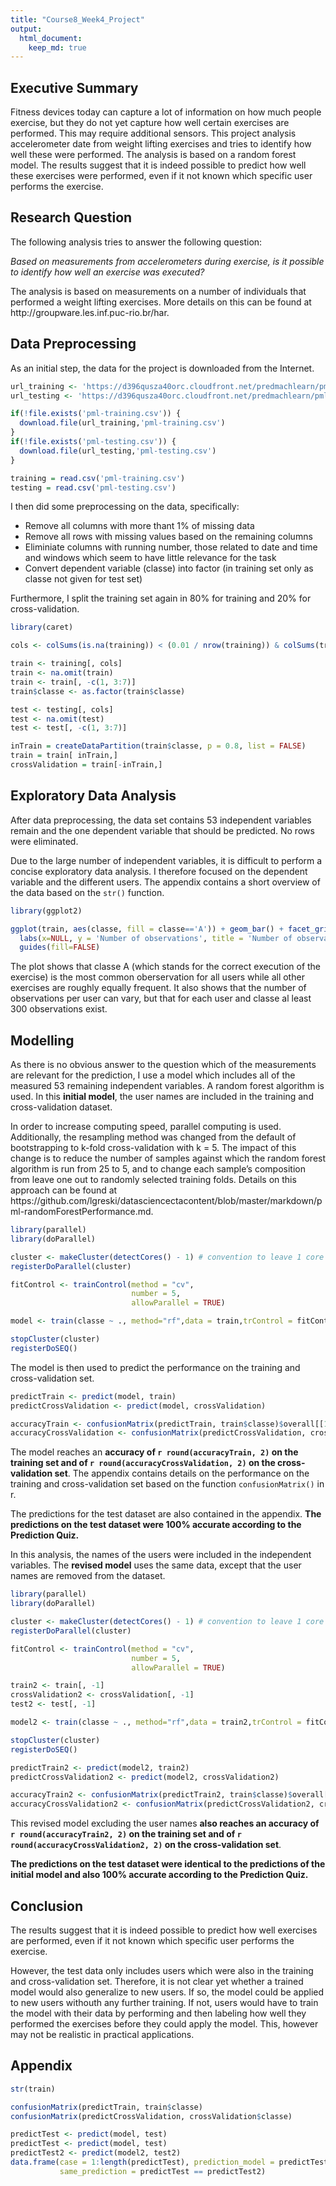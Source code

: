 ```yaml
---
title: "Course8_Week4_Project"
output: 
  html_document:
    keep_md: true
---
```


## Executive Summary

Fitness devices today can capture a lot of information on how much people exercise, but they do not yet capture how well certain exercises are performed. This may require additional sensors. This project analysis accelerometer date from weight lifting exercises and tries to identify how well these were performed. The analysis is based on a random forest model. The results suggest that it is indeed possible to predict how well these exercises were performed, even if it not known which specific user performs the exercise.  

## Research Question

The following analysis tries to answer the following question:

*Based on measurements from accelerometers during exercise, is it possible to identify how well an exercise was executed?*

The analysis is based on measurements on a number of individuals that performed a weight lifting exercises. More details on this can be found at http://groupware.les.inf.puc-rio.br/har.

## Data Preprocessing

As an initial step, the data for the project is downloaded from the Internet.

```r
url_training <- 'https://d396qusza40orc.cloudfront.net/predmachlearn/pml-training.csv'
url_testing <- 'https://d396qusza40orc.cloudfront.net/predmachlearn/pml-testing.csv'

if(!file.exists('pml-training.csv')) {
  download.file(url_training,'pml-training.csv')
}
if(!file.exists('pml-testing.csv')) {
  download.file(url_testing,'pml-testing.csv')
}

training = read.csv('pml-training.csv')
testing = read.csv('pml-testing.csv')
```

I then did some preprocessing on the data, specifically:

- Remove all columns with more thant 1% of missing data
- Remove all rows with missing values based on the remaining columns
- Eliminiate columns with running number, those related to date and time and windows which seem to have little relevance for the task
- Convert dependent variable (classe) into factor (in training set only as classe not given for test set)

Furthermore, I split the training set again in 80% for training and 20% for cross-validation.

```r
library(caret)

cols <- colSums(is.na(training)) < (0.01 / nrow(training)) & colSums(training == '') < (0.01 / nrow(training)) 

train <- training[, cols]
train <- na.omit(train)
train <- train[, -c(1, 3:7)]
train$classe <- as.factor(train$classe)

test <- testing[, cols]
test <- na.omit(test)
test <- test[, -c(1, 3:7)]

inTrain = createDataPartition(train$classe, p = 0.8, list = FALSE)
train = train[ inTrain,]
crossValidation = train[-inTrain,]
```

## Exploratory Data Analysis

After data preprocessing, the data set contains 53 independent variables remain and the one dependent variable that should be predicted. No rows were eliminated.  

Due to the large number of independent variables, it is difficult to perform a concise exploratory data analysis. I therefore focused on the dependent variable and the different users. The appendix contains a short overview of the data based on the `str()` function.

```r
library(ggplot2)

ggplot(train, aes(classe, fill = classe=='A')) + geom_bar() + facet_grid(.~user_name) + 
  labs(x=NULL, y = 'Number of observations', title = 'Number of observations by user and classe') +
  guides(fill=FALSE)
```

The plot shows that classe A (which stands for the correct execution of the exercise) is the most common oberservation for all users while all other exercises are roughly equally frequent. It also shows that the number of observations per user can vary, but that for each user and classe al least 300 observations exist.

## Modelling 

As there is no obvious answer to the question which of the measurements are relevant for the prediction, I use a model which includes all of the measured 53 remaining independent variables. A random forest algorithm is used. In this **initial model**, the user names are included in the training and cross-validation dataset.  

In order to increase computing speed, parallel computing is used. Additionally, the resampling method was changed from the default of bootstrapping to k-fold cross-validation with k = 5. The impact of this change is to reduce the number of samples against which the random forest algorithm is run from 25 to 5, and to change each sample's composition from leave one out to randomly selected training folds. Details on this approach can be found at https://github.com/lgreski/datasciencectacontent/blob/master/markdown/pml-randomForestPerformance.md.

```r
library(parallel)
library(doParallel)

cluster <- makeCluster(detectCores() - 1) # convention to leave 1 core for OS
registerDoParallel(cluster)

fitControl <- trainControl(method = "cv",
                           number = 5,
                           allowParallel = TRUE)

model <- train(classe ~ ., method="rf",data = train,trControl = fitControl)

stopCluster(cluster)
registerDoSEQ()
```

The model is then used to predict the performance on the training and cross-validation set.

```r
predictTrain <- predict(model, train)
predictCrossValidation <- predict(model, crossValidation)

accuracyTrain <- confusionMatrix(predictTrain, train$classe)$overall[[1]]
accuracyCrossValidation <- confusionMatrix(predictCrossValidation, crossValidation$classe)$overall[[1]]
```

The model reaches an **accuracy of `r round(accuracyTrain, 2)` on the training set and of `r round(accuracyCrossValidation, 2)` on the cross-validation set**. The appendix contains details on the performance on the training and cross-validation set based on the function `confusionMatrix()` in r. 

The predictions for the test dataset are also contained in the appendix. **The predictions on the test dataset were 100% accurate according to the Prediction Quiz.**  

In this analysis, the names of the users were included in the independent variables. The **revised model** uses the same data, except that the user names are removed from the dataset. 

```r
library(parallel)
library(doParallel)

cluster <- makeCluster(detectCores() - 1) # convention to leave 1 core for OS
registerDoParallel(cluster)

fitControl <- trainControl(method = "cv",
                           number = 5,
                           allowParallel = TRUE)

train2 <- train[, -1]
crossValidation2 <- crossValidation[, -1]
test2 <- test[, -1]

model2 <- train(classe ~ ., method="rf",data = train2,trControl = fitControl)

stopCluster(cluster)
registerDoSEQ()
```

```r
predictTrain2 <- predict(model2, train2)
predictCrossValidation2 <- predict(model2, crossValidation2)

accuracyTrain2 <- confusionMatrix(predictTrain2, train$classe)$overall[[1]]
accuracyCrossValidation2 <- confusionMatrix(predictCrossValidation2, crossValidation$classe)$overall[[1]]
```

This revised model excluding the user names **also reaches an accuracy of `r round(accuracyTrain2, 2)` on the training set and of `r round(accuracyCrossValidation2, 2)` on the cross-validation set**.  

**The predictions on the test dataset were identical to the predictions of the initial model and also 100% accurate according to the Prediction Quiz.**    

## Conclusion

The results suggest that it is indeed possible to predict how well exercises are performed, even if it not known which specific user performs the exercise.  

However, the test data only includes users which were also in the training and cross-validation set. Therefore, it is not clear yet whether a trained model would also generalize to new users. If so, the model could be applied to new users withouth any further training. If not, users would have to train the model with their data by performing and then labeling how well they performed the exercises before they could apply the model. This, however may not be realistic in practical applications. 

## Appendix 

```r
str(train)
```


```r
confusionMatrix(predictTrain, train$classe)
confusionMatrix(predictCrossValidation, crossValidation$classe)
```

```r
predictTest <- predict(model, test)
predictTest <- predict(model, test)
predictTest2 <- predict(model2, test2)
data.frame(case = 1:length(predictTest), prediction_model = predictTest, prediction_model2 = predictTest2,
           same_prediction = predictTest == predictTest2)
```